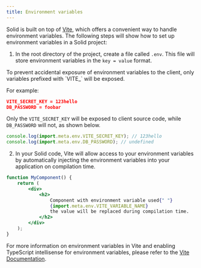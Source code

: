 ```yaml
---
title: Environment variables
---
```


Solid is built on top of [Vite](https://vitejs.dev/), which offers a convenient way to handle environment variables.
The following steps will show how to set up environment variables in a Solid project:

1. In the root directory of the project, create a file called `.env`.
   This file will store environment variables in the `key = value` format.

<Callout>
To prevent accidental exposure of environment variables to the client, only variables prefixed with `VITE_` will be exposed.

For example:

```json
VITE_SECRET_KEY = 123hello
DB_PASSWORD = foobar
```

Only the `VITE_SECRET_KEY` will be exposed to client source code, while `DB_PASSWORD` will not, as shown below.

```jsx
console.log(import.meta.env.VITE_SECRET_KEY); // 123hello
console.log(import.meta.env.DB_PASSWORD); // undefined
```

</Callout>
    
2. In your Solid code, Vite will allow access to your environment variables by automatically injecting the environment variables into your application on compilation time.

```jsx
function MyComponent() {
	return (
		<div>
			<h2>
				Component with environment variable used{" "}
				{import.meta.env.VITE_VARIABLE_NAME}
				the value will be replaced during compilation time.
			</h2>
		</div>
	);
}
```

For more information on environment variables in Vite and enabling TypeScript intellisense for environment variables, please refer to the [Vite Documentation](https://vitejs.dev/guide/env-and-mode.html#env-files).
